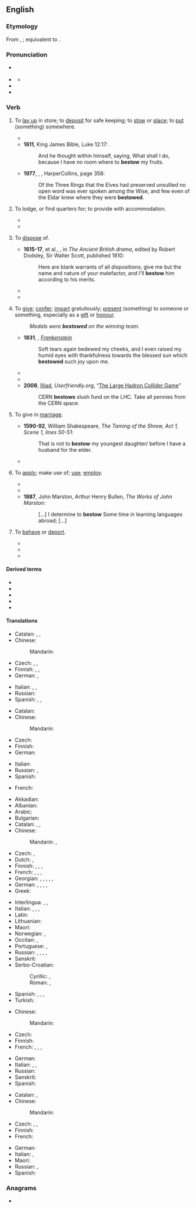 ==English==

===Etymology===
From {{inh|en|enm|bestowen}}, {{m|enm|bistowen}}; equivalent to {{prefix|en|be|t1=on, over, about|stow|t2=to put something away}}.

===Pronunciation===
* {{a|GA}} {{IPA|en|/bɪˈstoʊ/}}
* {{a|RP}} {{IPA|en|/bɪˈstəʊ/}}
** {{audio|en|LL-Q1860 (eng)-Vealhurl-bestow.wav|Audio (RP)}}
* {{rhymes|en|əʊ|s=2}}
* {{hyph|en|be|stow}}

===Verb===
{{en-verb}}

# {{lb|en|transitive}} To [[lay up]] in store; to [[deposit]] for safe keeping; to [[stow]] or [[place]]; to [[put]] (something) somewhere.
#* {{quote-book|en|year=1599|title=Hamlet|author=William Shakespeare|page=|ISBN=|passage=Her father and myself, ⟨lawful espials,⟩ ⟨Will⟩ so '''bestow''' ourselves that, seeing unseen, We may of their encounter frankly judge And gather by him, as he is behaved, If 't be th' affliction of his love or no That thus he suffers for.}}
#* '''1611''', King James Bible, Luke 12:17:
#*: And he thought within himself, saying, What shall I do, because I have no room where to '''bestow''' my fruits.
#* '''1977''', {{w|J.R.R. Tolkien}}, ''{{w|Of the Rings of Power}}'', HarperCollins, page 358:
#*: Of the Three Rings that the Elves had preserved unsullied no open word was ever spoken among the Wise, and few even of the Eldar knew where they were '''bestowed'''.
# {{lb|en|transitive}} To lodge, or find quarters for; to provide with accommodation.
#* {{RQ:Shakespeare Macbeth|act=III|scene=vi|page=143|passage=I heare / ''Macduffe'' liues in diſgrace. Sir, can you tell / Where he '''beſtowes''' himſelfe?}}
#* {{quote-text|en|year=1838|author={{w|Ben Jonson}}|title=The works of Ben Jonson|passage=Well, my masters, I'll leave him with you; now I see him '''bestowed''', I'll go look for my goods, and Numps.}}
# {{lb|en|transitive}} To [[dispose]] of.
#* '''1615-17''', {{w|Thomas Middleton}} et al., ''{{w|The Widow (play)|The Widow}}'', in ''The Ancient British drama'', edited by Robert Dodsley, Sir Walter Scott, published 1810:
#*: Here are blank warrants of all dispositions; give me but the name and nature of your malefactor, and I'll '''bestow''' him according to his merits.
#* {{quote-book|en|year=1645-46|title=Fast sermons to Parliament|page=129|ISBN=|passage=Ye seek your selves in you praiers, Ye ask that ye may consume it upon your lusts; you would have the blessings of God to '''bestow''' them upon your pleasures, not to do his pleasure.}}
#* {{quote-book|en|year=1734|title=The Gentleman's Magazine, Or, Monthly Intelligencer - Volume 4|author=|page=505|ISBN=|passage=Richmond, thy purling streams and pleasing shades, Might claim the chorus of Aonian maids ; Where e'en Apollo might his hours '''bestow''', By turns employ his lyre, by turns his bow, Where all the pleasures dwell, which poets feign On fair Arcadia's fields or Tempe's plain.}}
# {{lb|en|transitive}} To [[give]]; [[confer]]; [[impart]] gratuitously; [[present]] (something) to someone or something, especially as a [[gift]] or [[honour]].
#: ''Medals were '''bestowed''' on the winning team.''
#* '''1831''', {{w|Mary Shelley}}, ''[[s:Frankenstein|Frankenstein]]''
#*: Soft tears again bedewed my cheeks, and I even raised my humid eyes with thankfulness towards the blessed sun which '''bestowed''' such joy upon me.
#* {{quote-book|en|year=1873|title=The Wooing O'T: A Novel|author=Mrs. Alexander|page=250|ISBN=|passage=Sometimes I am caught by a delightful fragment in a magazine, and blaze up into the fiercest interest, '''bestow''' maledictions on the delay which the intervening month creates, but am burnt out by the time it expires, and so lose the thread.}}
#* {{quote-book|1=en|year=1930|author=Norman Lindsay|authorlink=Norman Lindsay|title=Redheap|publisher=Ure Smith|location=Sydney|year_published=1965|page=82|passage="Do they not sneakingly '''bestow''' on me their crass inability to do anything with their own misbegotten progeny, a subterfuge which I scornfully fub off on text-books?"}}
#* '''2008''', [[w:J. D. Frazer|Illiad]], ''Userfriendly.org'', “[http://ars.userfriendly.org/cartoons/?id=20080928 The Large Hadron Collider Game]”
#*: CERN '''bestows''' slush fund on the LHC. Take all pennies from the CERN space.
# {{lb|en|transitive}} To give in [[marriage]].
#* '''1590-92''', William Shakespeare, ''The Taming of the Shrew, Act 1, Scene 1, lines 50-51'':
#*: That is not to '''bestow''' my youngest daughter/ before I have a husband for the elder.
#* {{quote-journal|en|passage=I could have '''bestowed''' her upon a fine gentleman.|journal=The Tatler|author=Joseph Addison|issue=75|year=1709}}
# {{lb|en|transitive}} To [[apply]]; make use of; [[use]]; [[employ]].
#* {{quote-book|en|year=1734|title=The Gentleman's Magazine, Or, Monthly Intelligencer - Volume 4|author=|page=|ISBN=|passage=Here 'tis worth while to '''bestow''' a few more Reflections upon that extraordinary Piece of barbarous Cruelty against their Country under the Character of Rufinus.}}
#* {{quote-book|en|year=1850|title=Half Hours with the Best Authors|author=Charles Knight & John Leighton|page=290|ISBN=|passage=All the void time that is between the hours of work, sleep, and meat, that they be suffered to '''bestow''' every man as he liketh best himself.}}
#* '''1887''', John Marston, Arthur Henry Bullen, ''The Works of John Marston'':
#*: [...] I determine to '''bestow''' Some time in learning languages abroad; [...]
# {{lb|en|transitive|obsolete}} To [[behave]] or [[deport]].
#* {{quote-book|en|year=1597|title=Henry IV, part 1|author=William Shakespeare|page=|ISBN=|passage=How might we see Falstaff '''bestow''' himself to-night in his true colours?}}
#* {{quote-book|en|year=1750|title=The Works of Mr. Francis Beaumont, and Mr. John Fletcher|author=Francis Beaumont, John Fletcher, & Mr. Theobald (Lewis)|page=448|ISBN=|passage=By this light, Sir, (But that I never will '''bestow''' myself But to your liking) if she now would have me, I now would marry her.}}
#* {{quote-book|en|year=1883|title=The Anatomy of Melancholy|author=Robert Burton|page=|ISBN=|passage=And thence it comes to pass, that in city and country so many grievances of body and mind, and this feral disease of melancholy so frequently rageth, and now domineers almost all over Europe amongst our great ones. They know not how to spend their time (disports excepted, which are all their business), what to do, or otherwise how to '''bestow''' themselves ; like our modern Frenchmen, that had rather lose a pound of blood in a single combat, than a drop of sweat in any honest labour.}}

====Derived terms====
* {{l|en|bestowable}}
* {{l|en|bestowage}}
* {{l|en|bestowal}}
* {{l|en|bestower}}
* {{l|en|bestowment}}

====Translations====
{{trans-top|to lay up in store}}
* Catalan: {{t+|ca|estibar}}, {{t|ca|depositar}}, {{t+|ca|emmagatzemar}}
* Chinese:
*: Mandarin: {{t-needed|cmn}}
* Czech: {{t|cs|uschovat|pf}}, {{t+|cs|uložit|pf}}, {{t|cs|uskladnit|pf}}
* Finnish: {{t+|fi|varastoida}}, {{t+|fi|piilottaa}}, {{t+|fi|panna}}
* German: {{t+|de|verstauen}}, {{t+|de|einlagern}}
{{trans-mid}}
* Italian: {{t+|it|depositare}}, {{t+|it|immagazzinare}}, {{t+|it|collocare}}
* Russian: {{t+|ru|храни́ть|impf}}
* Spanish: {{t+|es|guardar}}, {{t+|es|estibar}}, {{t+|es|depositar}}
{{trans-bottom}}

{{trans-top|to provide with accommodation}}
* Catalan: {{t+|ca|allotjar}}
* Chinese:
*: Mandarin: {{t-needed|cmn}}
* Czech: {{t|cs|ubytovat|pf}}
* Finnish: {{t+|fi|majoittaa}}
* German: {{t+|de|unterbringen}}
{{trans-mid}}
* Italian: {{t+|it|alloggiare}}
* Russian: {{t+|ru|размеща́ть|impf}}, {{t+|ru|расквартиро́вывать|impf}}
* Spanish: {{t+|es|alojar}}
{{trans-bottom}}

{{trans-top|to dispose of}}
* French: {{t+|fr|disposer de}}
{{trans-mid}}
{{trans-bottom}}

{{trans-top|to present a thing as a gift or honour}}
* Akkadian: {{t|akk|𒁀|tr=[[Image:B014ellst.png|30px]] qiāšu, BA}}
* Albanian: {{t+|sq|dhuroj}}
* Arabic: {{t|ar|أَنْعَمَ}}
* Bulgarian: {{t+|bg|даря́вам}}
* Catalan: {{t+|ca|atorgar}}, {{t+|ca|conferir}}, {{t+|ca|concedir}}
* Chinese:
*: Mandarin: {{t+|cmn|賜給}}, {{t+|cmn|赐给|tr=cìgěi, sìgěi}}
* Czech: {{t+|cs|udělit}}, {{t|cs|propůjčit|pf}}
* Dutch: {{t+|nl|toekennen}}, {{t+|nl|schenken}}
* Finnish: {{t+|fi|lahjoittaa}}, {{t+|fi|myöntää}}, {{t+|fi|suoda}}, {{t+|fi|ojentaa}}
* French: {{t+|fr|accorder}}, {{t+|fr|remettre}}, {{t+|fr|conférer}} {{gloss|in some formulations only}}, {{t+|fr|décerner}}
* Georgian: {{t|ka|მინიჭება}}, {{t|ka|ძღვნა}}, {{t|ka|დაჯილდოვება}}, {{t|ka|ჩუქება}}, {{t|ka|ბოძება}}, {{t|ka|მიცემა}}
* German: {{t+|de|schenken}}, {{t+|de|verleihen}}, {{t|de|[[beehren]] [[mit]]}}, {{t|de|[[verehren]] [[mit]]}}, {{t|de|[[beschenken]] [[mit]]}}
* Greek: {{t+|el|απονέμω}}
{{trans-mid}}
* Interlingua: {{t|ia|accordar}}, {{t|ia|conceder}}, {{t|ia|conferer}}
* Italian: {{t+|it|donare}}, {{gloss|gifts}} {{t+|it|elargire}}, {{gloss|honours}} {{t+|it|conferire}}, {{t|it|insignire}}
* Latin: {{t+|la|dono}}
* Lithuanian: {{t+|lt|dovanoti}}
* Maori: {{t|mi|whakawhiwhi}}
* Norwegian: {{t+|no|forære}}, {{t+|no|skjenke}}
* Occitan: {{t+|oc|acordar}}, {{t|oc|conferir}}
* Portuguese: {{t+|pt|conceder}}, {{t+|pt|conferir}}
* Russian: {{t+|ru|преподноси́ть|impf}}, {{t+|ru|вруча́ть|impf}}, {{t+|ru|дари́ть|impf}}, {{t+|ru|жа́ловать|impf}}, {{t+|ru|дарова́ть|impf}}
* Sanskrit: {{t+|sa|ददाति}}
* Serbo-Croatian:
*: Cyrillic: {{t|sh|поклонити}}, {{t|sh|даровати}}
*: Roman: {{t+|sh|pokloniti}}, {{t+|sh|darovati}}
* Spanish: {{t+|es|acordar}}, {{t+|es|conceder}}, {{t+|es|conferir}}, {{t+|es|obsequiar}}
* Turkish: {{t+|tr|sunmak}}
{{trans-bottom}}

{{trans-top|to give in marriage}}
* Chinese:
*: Mandarin: {{t-needed|cmn}}
* Czech: {{t|cs|provdat|pf}}
* Finnish: {{t+|fi|naittaa}}
* French: {{t+|fr|donner en mariage}}, {{t|fr|accorder la main}}, {{t|fr|accorder en mariage}}, {{t|fr|accorder pour épouse}}
{{trans-mid}}
* German: {{t|de|in die Ehe geben}}
* Italian: {{t+|it|maritare}}, {{t+|it|accasare}}, {{t|it|dare in matrimonio}}
* Russian: {{t+|ru|вы́дать|pf}}
* Sanskrit: {{t+|sa|ददाति}}
* Spanish: {{t|es|[[dar]] [[en]] [[matrimonio]]}}
{{trans-bottom}}

{{trans-top|to make use of}}
* Catalan: {{t|ca|fer servir}}, {{t+|ca|utilitzar}}
* Chinese:
*: Mandarin: {{t-needed|cmn}}
* Czech: {{t+|cs|využít|pf}}, {{t+|cs|použít|pf}}, {{t|cs|upotřebit|pf}}
* Finnish: {{t+|fi|käyttää}}
* French: {{t+|fr|consacrer}}
{{trans-mid}}
* German: {{t+|de|verwenden}}
* Italian: {{t+|it|usare}}, {{t+|it|applicare}}
* Maori: {{t|mi|whakamahi}}
* Russian: {{t+|ru|употребля́ть|impf}}, {{t+|ru|испо́льзовать|impf}}
* Spanish: {{t+|es|utilizar}}
{{trans-bottom}}

===Anagrams===
* {{anagrams|en|a=beostw|betows|bowest}}